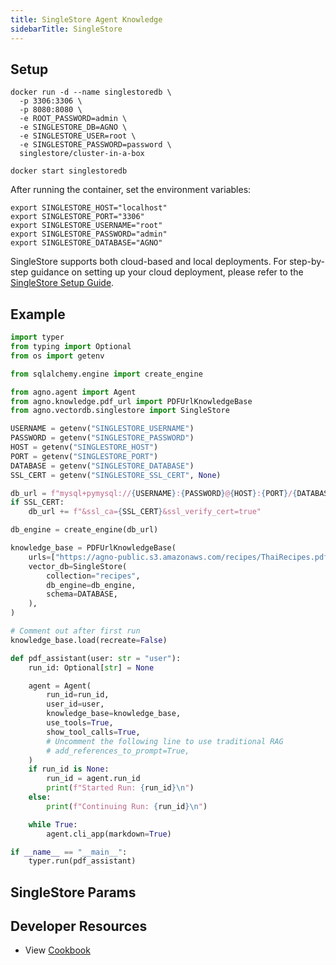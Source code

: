 ```yaml
---
title: SingleStore Agent Knowledge
sidebarTitle: SingleStore
---
```


## Setup

```shell
docker run -d --name singlestoredb \
  -p 3306:3306 \
  -p 8080:8080 \
  -e ROOT_PASSWORD=admin \
  -e SINGLESTORE_DB=AGNO \
  -e SINGLESTORE_USER=root \
  -e SINGLESTORE_PASSWORD=password \
  singlestore/cluster-in-a-box

docker start singlestoredb
```

After running the container, set the environment variables:

```shell
export SINGLESTORE_HOST="localhost"
export SINGLESTORE_PORT="3306"
export SINGLESTORE_USERNAME="root"
export SINGLESTORE_PASSWORD="admin"
export SINGLESTORE_DATABASE="AGNO"
```

SingleStore supports both cloud-based and local deployments. For step-by-step guidance on setting up your cloud deployment, please refer to the [SingleStore Setup Guide](https://docs.singlestore.com/cloud/connect-to-singlestore/connect-with-mysql/connect-with-mysql-client/connect-to-singlestore-helios-using-tls-ssl/).

## Example

```python agent_with_knowledge.py
import typer
from typing import Optional
from os import getenv

from sqlalchemy.engine import create_engine

from agno.agent import Agent
from agno.knowledge.pdf_url import PDFUrlKnowledgeBase
from agno.vectordb.singlestore import SingleStore

USERNAME = getenv("SINGLESTORE_USERNAME")
PASSWORD = getenv("SINGLESTORE_PASSWORD")
HOST = getenv("SINGLESTORE_HOST")
PORT = getenv("SINGLESTORE_PORT")
DATABASE = getenv("SINGLESTORE_DATABASE")
SSL_CERT = getenv("SINGLESTORE_SSL_CERT", None)

db_url = f"mysql+pymysql://{USERNAME}:{PASSWORD}@{HOST}:{PORT}/{DATABASE}?charset=utf8mb4"
if SSL_CERT:
    db_url += f"&ssl_ca={SSL_CERT}&ssl_verify_cert=true"

db_engine = create_engine(db_url)

knowledge_base = PDFUrlKnowledgeBase(
    urls=["https://agno-public.s3.amazonaws.com/recipes/ThaiRecipes.pdf"],
    vector_db=SingleStore(
        collection="recipes",
        db_engine=db_engine,
        schema=DATABASE,
    ),
)

# Comment out after first run
knowledge_base.load(recreate=False)

def pdf_assistant(user: str = "user"):
    run_id: Optional[str] = None

    agent = Agent(
        run_id=run_id,
        user_id=user,
        knowledge_base=knowledge_base,
        use_tools=True,
        show_tool_calls=True,
        # Uncomment the following line to use traditional RAG
        # add_references_to_prompt=True,
    )
    if run_id is None:
        run_id = agent.run_id
        print(f"Started Run: {run_id}\n")
    else:
        print(f"Continuing Run: {run_id}\n")

    while True:
        agent.cli_app(markdown=True)

if __name__ == "__main__":
    typer.run(pdf_assistant)
```

## SingleStore Params

<Snippet file="vectordb_singlestore_params.mdx" />

## Developer Resources

- View [Cookbook](https://github.com/agno-agi/agno/blob/main/cookbook/agent_concepts/knowledge/vector_dbs/singlestore_db.py)
